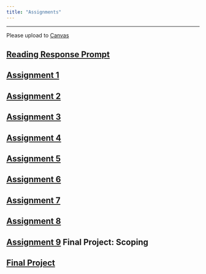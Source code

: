 ```yaml
---
title: "Assignments"
---
```


--------
Please upload to [Canvas](https://cas.columbia.edu/cas/login?service=https%3A%2F%2Fcourseworks.columbia.edu%2Fsakai-login-tool%2Fcontainer)

## [Reading Response Prompt](assignments/readingResponse.html)

## [Assignment 1](assignments/Assignment1.html)

## [Assignment 2](assignments/assignment2.html)

## [Assignment 3](assignments/assignment3.html)

## [Assignment 4](assignments/assignment4.html)

## [Assignment 5](assignments/assignment5.html)

## [Assignment 6](assignments/assignment6.html)

## [Assignment 7](assignments/assignment7.html)

## [Assignment 8](assignments/assignment8.html)

## [Assignment 9](assignments/FinalProject.html) Final Project: Scoping

## [Final Project](assignments/FinalProject.html)